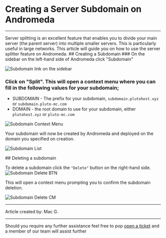 
# Creating a Server Subdomain on Andromeda
***
<Callout type="info" emoji=" " >
  Server splitting is an excellent feature that enables you to divide your main server (the parent server) into multiple smaller servers. This is particularly useful in large networks. This article will guide you on how to use the server splitter feature on Andromeda.
</Callout>
<Steps>
## Creating a Subdomain
### On the sidebar on the left-hand side of Andromeda click "Subdomain"

![Subdomain link on the sidebar](../assets/subdomains-SB.png)

### Click on "Split". This will open a context menu where you can fill in the following values for your subdomain;
* SUBDOMAIN - The prefix for your subdomain, `subdomain.plutohost.xyz` or `subdomain.pluto-mc.com`
* DOMAIN - the root domain to use for your subdomain, either `plutohost.xyz` or `pluto-mc.com`

![Subdomain Context Menu](../assets/subdomain-cm.png)

Your subdomain will now be created by Andromeda and deployed on the domain you specified on creation.

![Subdomain List](../assets/subdomain-lv.png)

</Steps>
## Deleting a subdomain

To delete a subdomain click the `"Delete"` button on the right-hand side.
![Subdomain Delete BTN](../assets/subdomain-lvd.png)

This will open a context menu prompting you to confirm the subdomain deletion.

![Subdomain Delete CM](../assets/subdomain-dcm.png)


***

Article created by: Mac G.

***

Should you require any further assistance feel free to pop [open a ticket](https://billing.plutonode.com/submitticket.php) and a member of our team will assist further
